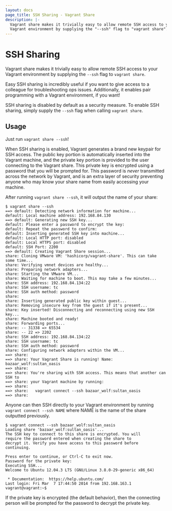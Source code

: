 ```yaml
---
layout: docs
page_title: SSH Sharing - Vagrant Share
description: |-
  Vagrant share makes it trivially easy to allow remote SSH access to your
  Vagrant environment by supplying the "--ssh" flag to "vagrant share".
---
```


# SSH Sharing

Vagrant share makes it trivially easy to allow remote SSH access to your
Vagrant environment by supplying the `--ssh` flag to `vagrant share`.

Easy SSH sharing is incredibly useful if you want to give access to
a colleague for troubleshooting ops issues. Additionally, it enables
pair programming with a Vagrant environment, if you want!

SSH sharing is disabled by default as a security measure. To enable
SSH sharing, simply supply the `--ssh` flag when calling `vagrant share`.

## Usage

Just run `vagrant share --ssh`!

When SSH sharing is enabled, Vagrant generates a brand new keypair for
SSH access. The public key portion is automatically inserted
into the Vagrant machine, and the private key portion is provided to the
user connecting to the Vagrant share. This private key is encrypted using
a password that you will be prompted for. This password is _never_ transmitted
across the network by Vagrant, and is an extra layer of security preventing
anyone who may know your share name from easily accessing your machine.

After running `vagrant share --ssh`, it will output the name of your share:

```shell-session
$ vagrant share --ssh
==> default: Detecting network information for machine...
default: Local machine address: 192.168.84.130
==> default: Generating new SSH key...
default: Please enter a password to encrypt the key:
default: Repeat the password to confirm:
default: Inserting generated SSH key into machine...
default: Local HTTP port: disabled
default: Local HTTPS port: disabled
default: SSH Port: 2200
==> default: Creating Vagrant Share session...
share: Cloning VMware VM: 'hashicorp/vagrant-share'. This can take some time...
share: Verifying vmnet devices are healthy...
share: Preparing network adapters...
share: Starting the VMware VM...
share: Waiting for machine to boot. This may take a few minutes...
share: SSH address: 192.168.84.134:22
share: SSH username: tc
share: SSH auth method: password
share:
share: Inserting generated public key within guest...
share: Removing insecure key from the guest if it's present...
share: Key inserted! Disconnecting and reconnecting using new SSH key...
share: Machine booted and ready!
share: Forwarding ports...
share: -- 31338 => 65534
share: -- 22 => 2202
share: SSH address: 192.168.84.134:22
share: SSH username: tc
share: SSH auth method: password
share: Configuring network adapters within the VM...
==> share:
==> share: Your Vagrant Share is running! Name: bazaar_wolf:sultan_oasis
==> share:
==> share: You're sharing with SSH access. This means that another can SSH to
==> share: your Vagrant machine by running:
==> share:
==> share:   vagrant connect --ssh bazaar_wolf:sultan_oasis
==> share:
```

Anyone can then SSH directly to your Vagrant environment by running
`vagrant connect --ssh NAME` where NAME is the name of the share outputted
previously.

```shell-session
$ vagrant connect --ssh bazaar_wolf:sultan_oasis
Loading share 'bazaar_wolf:sultan_oasis'...
The SSH key to connect to this share is encrypted. You will
require the password entered when creating the share to
decrypt it. Verify you have access to this password before
continuing.

Press enter to continue, or Ctrl-C to exit now.
Password for the private key:
Executing SSH...
Welcome to Ubuntu 12.04.3 LTS (GNU/Linux 3.8.0-29-generic x86_64)

 * Documentation:  https://help.ubuntu.com/
Last login: Fri Mar  7 17:44:50 2014 from 192.168.163.1
vagrant@vagrant:~$
```

If the private key is encrypted (the default behavior), then the connecting
person will be prompted for the password to decrypt the private key.
